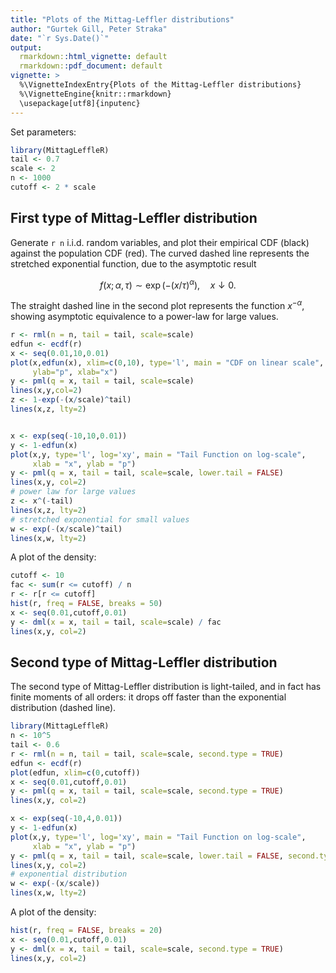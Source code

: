 ```yaml
---
title: "Plots of the Mittag-Leffler distributions"
author: "Gurtek Gill, Peter Straka"
date: "`r Sys.Date()`"
output: 
  rmarkdown::html_vignette: default
  rmarkdown::pdf_document: default
vignette: >
  %\VignetteIndexEntry{Plots of the Mittag-Leffler distributions}
  %\VignetteEngine{knitr::rmarkdown}
  \usepackage[utf8]{inputenc}
---
```


Set parameters:

```r
library(MittagLeffleR)
tail <- 0.7
scale <- 2
n <- 1000
cutoff <- 2 * scale
```

## First type of Mittag-Leffler distribution

Generate `r n` i.i.d. random variables, and plot their empirical CDF
(black) against the population CDF (red). The curved dashed line represents
the stretched exponential function, due to the asymptotic result

$$f(x; \alpha, \tau) \sim \exp(-(x/\tau)^\alpha), \quad x \downarrow 0.$$

The straight dashed line in the second plot represents the function 
$x^{-\alpha}$, showing asymptotic equivalence to a power-law for 
large values. 

```r
r <- rml(n = n, tail = tail, scale=scale)
edfun <- ecdf(r)
x <- seq(0.01,10,0.01)
plot(x,edfun(x), xlim=c(0,10), type='l', main = "CDF on linear scale", 
     ylab="p", xlab="x")
y <- pml(q = x, tail = tail, scale=scale)
lines(x,y,col=2)
z <- 1-exp(-(x/scale)^tail)
lines(x,z, lty=2)


x <- exp(seq(-10,10,0.01))
y <- 1-edfun(x)
plot(x,y, type='l', log='xy', main = "Tail Function on log-scale", 
     xlab = "x", ylab = "p")
y <- pml(q = x, tail = tail, scale=scale, lower.tail = FALSE)
lines(x,y, col=2)
# power law for large values
z <- x^(-tail)
lines(x,z, lty=2)
# stretched exponential for small values
w <- exp(-(x/scale)^tail)
lines(x,w, lty=2)
```

A plot of the density:

```r
cutoff <- 10
fac <- sum(r <= cutoff) / n
r <- r[r <= cutoff]
hist(r, freq = FALSE, breaks = 50)
x <- seq(0.01,cutoff,0.01)
y <- dml(x = x, tail = tail, scale=scale) / fac
lines(x,y, col=2)
```




## Second type of Mittag-Leffler distribution

The second type of Mittag-Leffler distribution is light-tailed, and in fact
has finite moments of all orders: it drops off faster than the exponential
distribution (dashed line).

```r
library(MittagLeffleR)
n <- 10^5
tail <- 0.6
r <- rml(n = n, tail = tail, scale=scale, second.type = TRUE)
edfun <- ecdf(r)
plot(edfun, xlim=c(0,cutoff))
x <- seq(0.01,cutoff,0.01)
y <- pml(q = x, tail = tail, scale=scale, second.type = TRUE)
lines(x,y, col=2)

x <- exp(seq(-10,4,0.01))
y <- 1-edfun(x)
plot(x,y, type='l', log='xy', main = "Tail Function on log-scale", 
     xlab = "x", ylab = "p")
y <- pml(q = x, tail = tail, scale=scale, lower.tail = FALSE, second.type = TRUE)
lines(x,y, col=2)
# exponential distribution
w <- exp(-(x/scale))
lines(x,w, lty=2)
```

A plot of the density:

```r
hist(r, freq = FALSE, breaks = 20)
x <- seq(0.01,cutoff,0.01)
y <- dml(x = x, tail = tail, scale=scale, second.type = TRUE)
lines(x,y, col=2)
```

